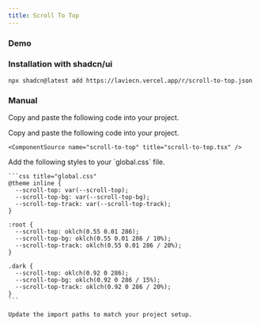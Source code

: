 ```yaml
---
title: Scroll To Top
---
```


### Demo

<ComponentTabs name="scroll-to-top-demo" />

### Installation with shadcn/ui

```package-install
npx shadcn@latest add https://laviecn.vercel.app/r/scroll-to-top.json
```

### Manual

Copy and paste the following code into your project.

<Steps>
  <Step>
    Copy and paste the following code into your project.

    <ComponentSource name="scroll-to-top" title="scroll-to-top.tsx" />

  </Step>
  <Step>
    Add the following styles to your `global.css` file.

    ```css title="global.css"
    @theme inline {
      --scroll-top: var(--scroll-top);
      --scroll-top-bg: var(--scroll-top-bg);
      --scroll-top-track: var(--scroll-top-track);
    }

    :root {
      --scroll-top: oklch(0.55 0.01 286);
      --scroll-top-bg: oklch(0.55 0.01 286 / 10%);
      --scroll-top-track: oklch(0.55 0.01 286 / 20%);
    }

    .dark {
      --scroll-top: oklch(0.92 0 286);
      --scroll-top-bg: oklch(0.92 0 286 / 15%);
      --scroll-top-track: oklch(0.92 0 286 / 20%);
    }
    ```

  </Step>
  <Step>

    Update the import paths to match your project setup.

  </Step>
</Steps>
